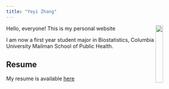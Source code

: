 ```yaml
---
title: "Yeyi Zhang"
---
```

Hello, everyone! This is my personal website        <img src="images/yeyizhang.jpg" style="width:20%" align="right" >

I am now a first year student major in Biostatistics, Columbia University Mailman School of Public Health.



## Resume

My resume is available [here](resume/resume.pdf)








